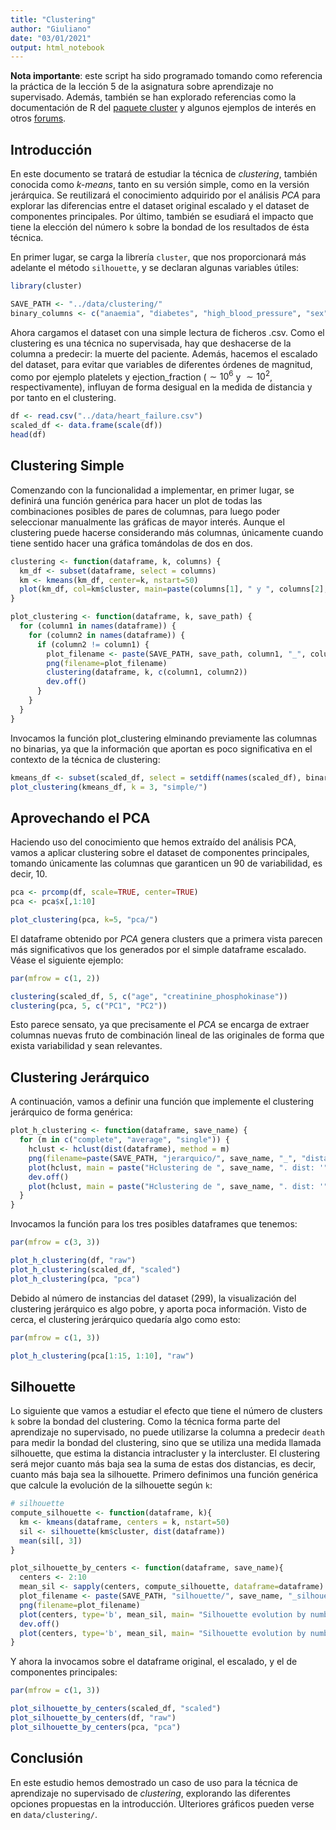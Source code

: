 ```yaml
---
title: "Clustering"
author: "Giuliano"
date: "03/01/2021"
output: html_notebook
---
```


**Nota importante**: este script ha sido programado tomando como referencia la práctica de la lección 5 de la asignatura sobre aprendizaje no supervisado. Además,  también se han explorado referencias como la documentación de R del [paquete cluster](https://www.rdocumentation.org/packages/cluster/versions/2.1.0/topics/silhouette) y algunos ejemplos de interés en otros [forums](https://medium.com/codesmart/r-series-k-means-clustering-silhouette-794774b46586).

## Introducción

En este documento se tratará de estudiar la técnica de _clustering_, también conocida como _k-means_, tanto en su versión simple, como en la versión jerárquica. Se reutilizará el conocimiento adquirido por el análisis _PCA_ para explorar las diferencias entre el dataset original escalado y el dataset de componentes principales. Por último, también se esudiará el impacto que tiene la elección del número `k` sobre la bondad de los resultados de ésta técnica.

En primer lugar, se carga la librería `cluster`, que nos proporcionará más adelante el método `silhouette`, y se declaran algunas variables útiles:

```r
library(cluster)

SAVE_PATH <- "../data/clustering/"
binary_columns <- c("anaemia", "diabetes", "high_blood_pressure", "sex", "smoking", "death")
```

Ahora cargamos el dataset con una simple lectura de ficheros .csv. Como el clustering es una técnica no supervisada, hay que deshacerse de la columna a predecir: la muerte del paciente. Además, hacemos el escalado del dataset, para evitar que variables de diferentes órdenes de magnitud, como por ejemplo platelets y ejection_fraction ($\sim 10^6$ y $\sim 10^2$, respectivamente), influyan de forma desigual en la medida de distancia y por tanto en el clustering.

```r
df <- read.csv("../data/heart_failure.csv")
scaled_df <- data.frame(scale(df))
head(df)
```

## Clustering Simple

Comenzando con la funcionalidad a implementar, en primer lugar, se definirá una función genérica para hacer un plot de todas las combinaciones posibles de pares de columnas, para luego poder seleccionar manualmente las gráficas de mayor interés. Aunque el clustering puede hacerse considerando más columnas, únicamente cuando tiene sentido hacer una gráfica tomándolas de dos en dos.

```r
clustering <- function(dataframe, k, columns) {
  km_df <- subset(dataframe, select = columns)
  km <- kmeans(km_df, center=k, nstart=50)
  plot(km_df, col=km$cluster, main=paste(columns[1], " y ", columns[2], "con ", k, " clusters"))
}

plot_clustering <- function(dataframe, k, save_path) {
  for (column1 in names(dataframe)) {
    for (column2 in names(dataframe)) {
      if (column2 != column1) {
        plot_filename <- paste(SAVE_PATH, save_path, column1, "_", column2, "_", "k_", k, ".png", sep = "")
        png(filename=plot_filename)
        clustering(dataframe, k, c(column1, column2))
        dev.off()
      }
    }
  }
}
```

Invocamos la función plot_clustering elminando previamente las columnas no binarias, ya que la información que aportan es poco significativa en el contexto de la técnica de clustering:

```r
kmeans_df <- subset(scaled_df, select = setdiff(names(scaled_df), binary_columns))
plot_clustering(kmeans_df, k = 3, "simple/")
```

## Aprovechando el PCA

Haciendo uso del conocimiento que hemos extraído del análisis PCA, vamos a aplicar clustering sobre el dataset de componentes principales, tomando únicamente las columnas que garanticen un $90%$ de variabilidad, es decir, 10.

```r
pca <- prcomp(df, scale=TRUE, center=TRUE)
pca <- pca$x[,1:10]

plot_clustering(pca, k=5, "pca/")
```

El dataframe obtenido por _PCA_ genera clusters que a primera vista parecen más significativos que los generados por el simple dataframe escalado. Véase el siguiente ejemplo:

```r
par(mfrow = c(1, 2))

clustering(scaled_df, 5, c("age", "creatinine_phosphokinase"))
clustering(pca, 5, c("PC1", "PC2"))

```

Esto parece sensato, ya que precisamente el _PCA_ se encarga de extraer columnas nuevas fruto de combinación lineal de las originales de forma que exista variabilidad y sean relevantes.

## Clustering Jerárquico

A continuación, vamos a definir una función que implemente el clustering jerárquico de forma genérica:

```r
plot_h_clustering <- function(dataframe, save_name) {
  for (m in c("complete", "average", "single")) {
    hclust <- hclust(dist(dataframe), method = m)
    png(filename=paste(SAVE_PATH, "jerarquico/", save_name, "_", "distance_", m, ".png", sep = ""))
    plot(hclust, main = paste("Hclustering de ", save_name, ". dist: '", m, "'", sep=""))
    dev.off()
    plot(hclust, main = paste("Hclustering de ", save_name, ". dist: '", m, "'", sep=""))
  }
}
```

Invocamos la función para los tres posibles dataframes que tenemos:

```r
par(mfrow = c(3, 3))

plot_h_clustering(df, "raw")
plot_h_clustering(scaled_df, "scaled")
plot_h_clustering(pca, "pca")
```

Debido al número de instancias del dataset (299), la visualización del clustering jerárquico es algo pobre, y aporta poca información. Visto de cerca, el clustering jerárquico quedaría algo como esto:

```r
par(mfrow = c(1, 3))

plot_h_clustering(pca[1:15, 1:10], "raw")
```


## Silhouette

Lo siguiente que vamos a estudiar el efecto que tiene el número de clusters `k` sobre la bondad del clustering. Como la técnica forma parte del aprendizaje no supervisado, no puede utilizarse la columna a predecir `death` para medir la bondad del clustering, sino que se utiliza una medida llamada silhouette, que estima la distancia intracluster y la intercluster. El clustering será mejor cuanto más baja sea la suma de estas dos distancias, es decir, cuanto más baja sea la silhouette. Primero definimos una función genérica que calcule la evolución de la silhouette según `k`:

```r
# silhouette
compute_silhouette <- function(dataframe, k){
  km <- kmeans(dataframe, centers = k, nstart=50)
  sil <- silhouette(km$cluster, dist(dataframe))
  mean(sil[, 3])
}

plot_silhouette_by_centers <- function(dataframe, save_name){
  centers <- 2:10
  mean_sil <- sapply(centers, compute_silhouette, dataframe=dataframe)
  plot_filename <- paste(SAVE_PATH, "silhouette/", save_name, "_silhouette_evolution.png", sep = "")
  png(filename=plot_filename)
  plot(centers, type='b', mean_sil, main= "Silhouette evolution by number of centers", xlab='Number of centers', ylab='Silhouette', frame=FALSE)
  dev.off()
  plot(centers, type='b', mean_sil, main= "Silhouette evolution by number of centers", xlab='Number of centers', ylab='Silhouette', frame=FALSE)
}
```

Y ahora la invocamos sobre el dataframe original, el escalado, y el de componentes principales:

```r
par(mfrow = c(1, 3))

plot_silhouette_by_centers(scaled_df, "scaled")
plot_silhouette_by_centers(df, "raw")
plot_silhouette_by_centers(pca, "pca")
```

## Conclusión

En este estudio hemos demostrado un caso de uso para la técnica de aprendizaje no supervisado de _clustering_, explorando las diferentes opciones propuestas en la introducción. Ulteriores gráficos pueden verse en `data/clustering/`.